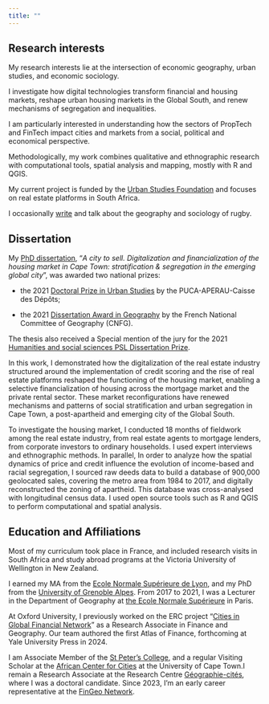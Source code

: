 ---
title: ""
---

## Research interests

My research interests lie at the intersection of economic geography, urban studies, and economic sociology.

I investigate how digital technologies transform financial and housing markets, reshape urban housing markets in the Global South, and renew mechanisms of segregation and inequalities. 

I am particularly interested in understanding how the sectors of PropTech and FinTech impact cities and markets from a social, political and economical perspective.

Methodologically, my work combines qualitative and ethnographic research with computational tools, spatial analysis and mapping, mostly with R and QGIS.

My current project is funded by the [Urban Studies Foundation](https://www.urbanstudiesfoundation.org/) and focuses on real estate platforms in South Africa.

I occasionally [write](https://jmigozzi.github.io/posts.html#category=Rugby) and talk about the geography and sociology of rugby.


## Dissertation


My [PhD dissertation](https://www.theses.fr/en/2020GRALH007), "*A city to sell. Digitalization and financialization of the housing market in Cape Town: stratification & segregation in the emerging global city*", was awarded two national prizes: 

- the 2021 [Doctoral Prize in Urban Studies](http://www.urbanisme-puca.gouv.fr/prix-de-these-sur-la-ville-2021-a2141.html) by the PUCA-APERAU-Caisse des Dépôts;

- the 2021 [Dissertation Award in Geography](https://www.cnfg.fr/vie-du-comite/prix-de-these-du-cnfg/) by the French National Committee of Geography (CNFG). 

The thesis also received a Special mention of the jury for the 2021 [Humanities and social sciences PSL Dissertation Prize](https://psl.eu/en/news/winners-2021-humanities-and-social-sciences-shs-psl-dissertation-prize).


In this work, I demonstrated how the digitalization of the real estate industry structured around the implementation of credit scoring and the rise of real estate platforms reshaped the functioning of the housing market, enabling a selective financialization of housing across the mortgage market and the private rental sector. These market reconfigurations have renewed mechanisms and patterns of social stratification and urban segregation in Cape Town, a post-apartheid and emerging city of the Global South.

To investigate the housing market, I conducted 18 months of fieldwork among the real estate industry, from real estate agents to mortgage lenders, from corporate investors to ordinary households. I used expert interviews and ethnographic methods. In parallel, In order to analyze how the spatial dynamics of price and credit influence the evolution of income-based and racial segregation, I sourced raw deeds data to build a database of 900,000 geolocated sales, covering the metro area from 1984 to 2017, and digitally reconstructed the zoning of apartheid. This database was cross-analysed with longitudinal census data. I used open source tools such as R and QGIS to perform computational and spatial analysis.


## Education and Affiliations

Most of my curriculum took place in France, and included research visits in South Africa and study abroad programs at the Victoria University of Wellington in New Zealand. 

I earned my MA from the [Ecole Normale Supérieure de Lyon](https://www.ens-lyon.fr/en/), and my PhD from the [University of Grenoble Alpes](https://www.univ-grenoble-alpes.fr/english/). From 2017 to 2021, I was a Lecturer in the Department of Geography at [the Ecole Normale Supérieure](https://www.ens.psl.eu/en) in Paris.

At Oxford University, I previously worked on the ERC project "[Cities in Global Financial Network](https://www.citynet21.org/)" as a Research Associate in Finance and Geography. Our team authored the first Atlas of Finance, forthcoming at Yale University Press in 2024.

I am Associate Member of the [St Peter's College](https://www.spc.ox.ac.uk/), and a regular Visiting Scholar at the [African Center for Cities](https://www.africancentreforcities.net/) at the University of Cape Town.I remain a Research Associate at the Research Centre [Géographie-cités](https://geographie-cites.cnrs.fr/en/geographie-cites/), where I was a doctoral candidate. Since 2023, I'm an early career representative at the [FinGeo Network](https://www.fingeo.net/).
